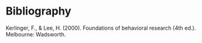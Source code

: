 # Bibliography

Kerlinger, F., & Lee, H. (2000). Foundations of behavioral research (4th ed.). Melbourne: Wadsworth.